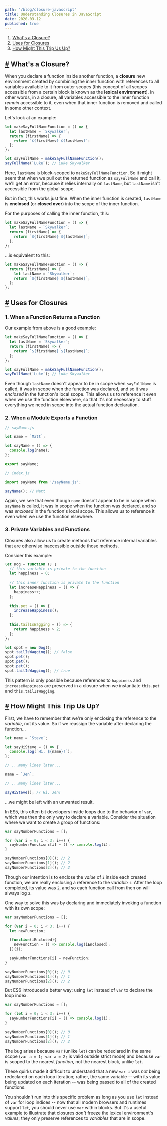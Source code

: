 ```yaml
---
path: "/blog/closure-javascript"
title: Understanding Closures in JavaScript
date: 2020-03-12
published: true
---
```


1. [What's a Closure?](#what)
2. [Uses for Closures](#uses)
3. [How Might This Trip Us Up?](#bugs)

<a name='what'></a>

## [#](#what) What's a Closure?

When you declare a function inside another function, a **closure** new environment created by combining the inner function with references to all variables available to it from outer scopes (this concept of all scopes accessible from a certain block is known as the **lexical environment**). In other words, in a closure, all variables accessible to the inner function *remain* accessible to it, even when that inner function is removed and called in some other context.

Let's look at an example:

```js
let makeSayFullNameFunction = () => {
  let lastName = `Skywalker`;
  return (firstName) => {
    return `${firstName} ${lastName}`;
  };
};

let sayFullName = makeSayFullNameFunction();
sayFullName(`Luke`); // Luke Skywalker
```

Here, `lastName` is block-scoped to `makeSayFullNameFunction`. So it might seem that when we pull out the returned function as `sayFullName` and call it, we'll get an error, because it relies internally on `lastName`, but `lastName` isn't accessible from the global scope.

But in fact, this works just fine. When the inner function is created, `lastName` is **enclosed** (or **closed over**) into the scope of the inner function.

For the purposes of calling the inner function, this:

```js
let makeSayFullNameFunction = () => {
  let lastName = `Skywalker`;
  return (firstName) => {
    return `${firstName} ${lastName}`;
  };
};
```

...is equivalent to this:

```js
let makeSayFullNameFunction = () => {
  return (firstName) => {
    let lastName = `Skywalker`;
    return `${firstName} ${lastName}`;
  };
};
```

<a name='uses'></a>

## [#](#uses) Uses for Closures

### 1. When a Function Returns a Function

Our example from above is a good example:

```js
let makeSayFullNameFunction = () => {
  let lastName = `Skywalker`;
  return (firstName) => {
    return `${firstName} ${lastName}`;
  };
};

let sayFullName = makeSayFullNameFunction();
sayFullName(`Luke`); // Luke Skywalker
```

Even though `lastName` doesn't appear to be in scope when `sayFullName` is called, it was in scope when the function was declared, and so it was *enclosed* in the function's local scope. This allows us to reference it even when we use the function elsewhere, so that it's not necessary to stuff everything we need in scope into the actual function declaration.

### 2. When a Module Exports a Function

```js
// sayName.js

let name = `Matt`;

let sayName = () => {
  console.log(name);
};

export sayName;
```

```js
// index.js

import sayName from '/sayName.js';

sayName(); // Matt
```

Again, we see that even though `name` doesn't appear to be in scope when `sayName` is called, it was in scope when the function was declared, and so was *enclosed* in the function's local scope. This allows us to reference it even when we use the function elsewhere.

### 3. Private Variables and Functions

Closures also allow us to create methods that reference internal variables that are otherwise inaccessible outside those methods.

Consider this example:

```js
let Dog = function () {
  // this variable is private to the function
  let happiness = 0;
  
  // this inner function is private to the function
  let increaseHappiness = () => {
    happiness++;
  };
  
  this.pet = () => {
    increaseHappiness();
  };
  
  this.tailIsWagging = () => {
    return happiness > 2;
  };
};

let spot = new Dog();
spot.tailIsWagging(); // false
spot.pet();
spot.pet();
spot.pet();
spot.tailIsWagging(); // true
```

This pattern is only possible because references to `happiness` and `increaseHappiness` are preserved in a closure when we instantiate `this.pet` and `this.tailIsWagging`.

<a name='bugs'></a>

## [#](#bugs) How Might This Trip Us Up?

First, we have to remember that we're only enclosing the reference to the *variable*, not its value. So if we reassign the variable after declaring the function...

```js
let name = `Steve`;

let sayHiSteve = () => {
  console.log(`Hi, ${name}!`);
};

// ...many lines later...

name = `Jen`;

// ...many lines later...

sayHiSteve(); // Hi, Jen!
```

...we might be left with an unwanted result.

In ES5, this often bit developers inside loops due to the behavior of `var`, which was then the only way to declare a variable. Consider the situation where we want to create a group of functions:

```js
var sayNumberFunctions = [];

for (var i = 0; i < 3; i++) {
  sayNumberFunctions[i] = () => console.log(i);
}

sayNumberFunctions[0](); // 2
sayNumberFunctions[1](); // 2
sayNumberFunctions[2](); // 2
```

Though our intention is to enclose the *value* of `i` inside each created function, we are really enclosing a reference to the *variable* `i`. After the loop completed, its value was `2`, and so each function call from then on will always log `2`.

One way to solve this was by declaring and immediately invoking a function with its own scope:

```js
var sayNumberFunctions = [];

for (var i = 0; i < 3; i++) {
  let newFunction;

  (function(iEnclosed){
    newFunction = () => console.log(iEnclosed);
  })(i);

  sayNumberFunctions[i] = newFunction;
}

sayNumberFunctions[0](); // 0
sayNumberFunctions[1](); // 1
sayNumberFunctions[2](); // 2
```

But ES6 introduced a better way: using `let` instead of `var` to declare the loop index.

```js
var sayNumberFunctions = [];

for (let i = 0; i < 3; i++) {
  sayNumberFunctions[i] = () => console.log(i);
}

sayNumberFunctions[0](); // 0
sayNumberFunctions[1](); // 1
sayNumberFunctions[2](); // 2
```

The bug arises because `var` (unlike `let`) can be redeclared in the same scope (`var a = 1; var a = 2;` is valid outside strict mode) and because `var` is scoped to the nearest *function*, not the nearest block, unlike `let`.

These quirks made it difficult to understand that a new `var i` was *not* being redeclared on each loop iteration; rather, the same variable -- with its value being updated on each iteration -- was being passed to all of the created functions.

You shouldn't run into this specific problem as long as you use `let` instead of `var` for loop indices -- now that all modern browsers and runtimes support `let`, you should never use `var` within blocks. But it's a useful example to illustrate that closures *don't* freeze the lexical environment's *values*; they only preserve references to *variables* that are in scope.